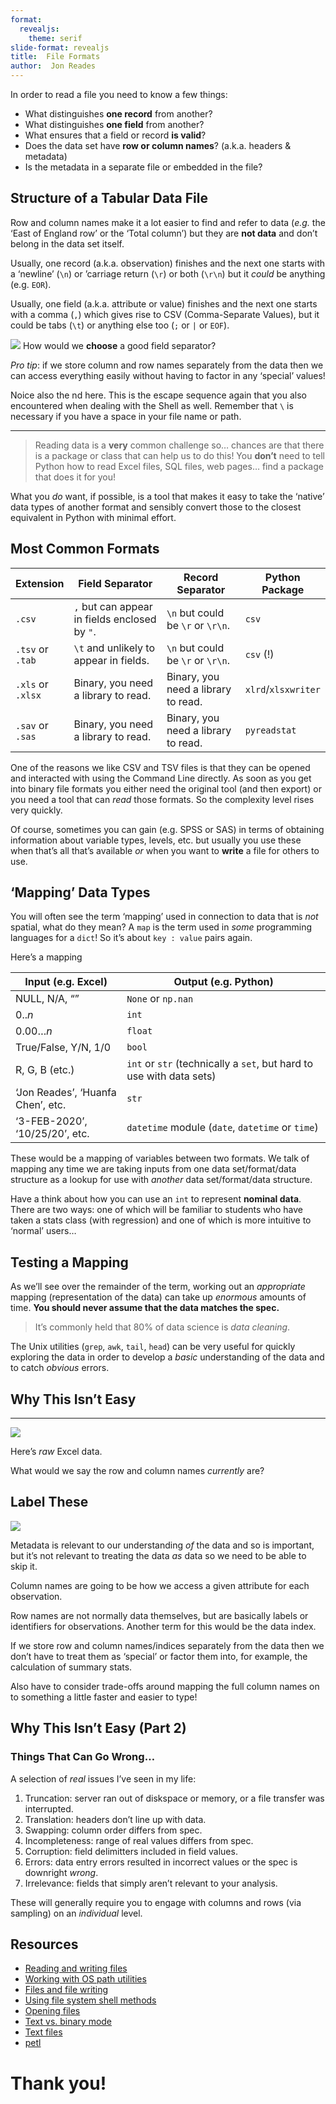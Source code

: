 ```yaml
---
format:
  revealjs:
    theme: serif
slide-format: revealjs
title:  File Formats
author:  Jon Reades
---
```




In order to read a file you need to know a few things:

- What distinguishes **one record** from another?
- What distinguishes **one field** from another?
- What ensures that a field or record **is valid**?
- Does the data set have **row or column names**? (a.k.a. headers & metadata)
- Is the metadata in a separate file or embedded in the file?


## Structure of a Tabular Data File {.smaller}

Row and column names make it a lot easier to find and refer to data (_e.g._ the 'East of England row' or the 'Total column') but they are **not data** and don't belong in the data set itself.


Usually, one record (a.k.a. observation) finishes and the next one starts with a 'newline' (`\n`) or 'carriage return (`\r`) or both (`\r\n`) but it *could* be anything (e.g. `EOR`).


Usually, one field (a.k.a. attribute or value) finishes and the next one starts with a comma (`,`) which gives rise to CSV (Comma-Separate Values), but it could be tabs (`\t`) or anything else too (`;` or `|` or `EOF`).

![](mi_question_answer)  How would we **choose** a good field separator?


::: {.notes}

*Pro tip*: if we store column and row names separately from the data then we can access everything easily without having to factor in any ‘special’ values!

Noice also the \r and \n here. This is the escape sequence again that you also encountered when dealing with the Shell as well. Remember that `\ ` is necessary if you have a space in your file name or path.

:::

---


> Reading data is a **very** common challenge so... chances are that there is a package or class that can help us to do this! You **don't** need to tell Python how to read Excel files, SQL files, web pages... find a package that does it for you!



::: {.notes}

What you *do* want, if possible, is a tool that makes it easy to take the 'native' data types of another format and sensibly convert those to the closest equivalent in Python with minimal effort.

:::

## Most Common Formats {.smaller}


| Extension         | Field Separator                               | Record Separator                    | Python Package      |
| ----------------- | --------------------------------------------- | ----------------------------------- | ------------------- |
| `.csv`            | `,` but can appear in fields enclosed by `"`. | `\n` but could be `\r` or `\r\n`.   | `csv`               |
| `.tsv` or `.tab`  | `\t` and unlikely to appear in fields.        | `\n` but could be `\r` or `\r\n`.   | `csv` (!)           |
| `.xls` or `.xlsx` | Binary, you need a library to read.           | Binary, you need a library to read. | `xlrd`/`xlsxwriter` |
| `.sav` or `.sas` | Binary, you need a library to read.           | Binary, you need a library to read. | `pyreadstat`        |




::: {.notes}

One of the reasons we like CSV and TSV files is that they can be opened and interacted with using the Command Line directly. As soon as you get into binary file formats you either need the original tool (and then export) or you need a tool that can *read* those formats. So the complexity level rises very quickly. 

Of course, sometimes you can gain (e.g. SPSS or SAS) in terms of obtaining information about variable types, levels, etc. but usually you use these when that's all that's available *or* when you want to **write** a file for others to use.

:::

## 'Mapping' Data Types {.smaller}


You will often see the term 'mapping' used in connection to data that is *not* spatial, what do they mean? A `map` is the term used in *some* programming languages for a `dict`! So it's about `key : value` pairs again.

Here's a mapping

| Input (e.g. Excel)                | Output (e.g. Python)                                         |
| --------------------------------- | ------------------------------------------------------------ |
| NULL, N/A, ""                     | `None` or `np.nan`                                           |
| 0..*n*                            | `int`                                                        |
| 0.00...*n*                        | `float`                                                      |
| True/False, Y/N, 1/0              | `bool`                                                       |
| R, G, B (etc.)                    | `int` or `str` (technically a `set`, but hard to use with data sets) |
| 'Jon Reades', 'Huanfa Chen', etc. | `str`                                                        |
| '3-FEB-2020', '10/25/20', etc.    | `datetime` module (`date`, `datetime` or `time`)             |




::: {.notes}

These would be a mapping of variables between two formats. We talk of mapping any time we are taking inputs from one data set/format/data structure as a lookup for use with *another* data set/format/data structure.

Have a think about how you can use an `int` to represent **nominal data**. There are two ways: one of which will be familiar to students who have taken a stats class (with regression) and one of which is more intuitive to 'normal' users... 

:::

## Testing a Mapping


As we'll see over the remainder of the term, working out an *appropriate* mapping (representation of the data) can take up *enormous* amounts of time. **You should never assume that the data matches the spec.**

> It's commonly held that 80% of data science is *data cleaning*.

The Unix utilities (`grep`, `awk`, `tail`, `head`) can be very useful for quickly exploring the data in order to develop a *basic* understanding of the data and to catch *obvious* errors.


## Why This Isn't Easy


---

![](./img/ONS_Excel_File.png)




::: {.notes}

Here's *raw* Excel data. 

What would we say the row and column names *currently* are?

:::

## Label These {.smaller}

![](/Users/jreades/Documents/git/i2p/lectures/img/ONS_Excel_File-Layout.png)






<!--


How would you divide this up into: Metadata; Column Names; Row Names; and Data?

<table>
  <tr>
    <td>0</td>
    <td colspan="5">Office for National Statistics</td>
  </tr><tr>
    <td>1</td>
    <td colspan="5">CT0512 - Workplace table: Industry (2 digits)</td>
  </tr><tr>
    <td>2</td>
    <td>&nbsp;</td>
    <td>Total</td>
    <td>01 Crops...</td>
    <td>02 Forestry...</td>
    <td>03 Fishing...</td>
  </tr><tr>
    <td>3</td>
    <td>East of England</td>
    <td>715,950</td>
    <td>4,239</td>
    <td>87</td>
    <td>131</td>
  </tr><tr>
    <td>4</td>
    <td>E02003616</td>
    <td>1,202</td>
    <td>11</td>
    <td>0</td>
    <td>0</td>
  </tr><tr>
    <td>5</td>
    <td>E02003617</td>
    <td>767</td>
    <td>19</td>
    <td>0</td>
    <td>0</td>
  </tr><tr>
    <td>6</td>
    <td>E02003618</td>
    <td>857</td>
    <td>14</td>
    <td>0</td>
    <td>0</td>
  </tr><tr>
    <td>7</td>
    <td>E02003619</td>
    <td>1,166</td>
    <td>18</td>
    <td>0</td>
    <td>0</td>
  </tr>
</table>
-->

::: {.notes}

Metadata is relevant to our understanding *of* the data and so is important, but it's not relevant to treating the data *as* data so we need to be able to skip it.

Column names are going to be how we access a given attribute for each observation.

Row names are not normally data themselves, but are basically labels or identifiers for observations. Another term for this would be the data index.

If we store row and column names/indices separately from the data then we don't have to treat them as 'special' or factor them into, for example, the calculation of summary stats.

Also have to consider trade-offs around mapping the full column names on to something a little faster and easier to type!

:::

## Why This Isn't Easy (Part 2) {.smaller}


### Things That Can Go Wrong...

A selection of *real* issues I've seen in my life:

1. Truncation: server ran out of diskspace or memory, or a file transfer was interrupted.
2. Translation: headers don't line up with data.
3. Swapping: column order differs from spec.
4. Incompleteness: range of real values differs from spec.
5. Corruption: field delimitters included in field values.
6. Errors: data entry errors resulted in incorrect values or the spec is downright *wrong*.
7. Irrelevance: fields that simply aren't relevant to your analysis.

These will generally require you to engage with columns and rows (via sampling) on an *individual* level.


## Resources {.smaller}


- [Reading and writing files](https://www.linkedin.com/learning/learning-python-2/reading-and-writing-files)
- [Working with OS path utilities](https://www.linkedin.com/learning/learning-python-2/working-with-os-path-utilities)
- [Files and file writing](https://www.linkedin.com/learning/learning-the-python-3-standard-library/files-and-file-writing)
- [Using file system shell methods](https://www.linkedin.com/learning/learning-python-2/using-file-system-shell-methods)
- [Opening files](https://www.linkedin.com/learning/python-essential-training-2/opening-files)
- [Text vs. binary mode](https://www.linkedin.com/learning/python-essential-training-2/text-vs-binary-mode)
- [Text files](https://www.linkedin.com/learning/python-essential-training-2/text-files)
- [petl](https://petl.readthedocs.io/en/stable/)

# Thank you!